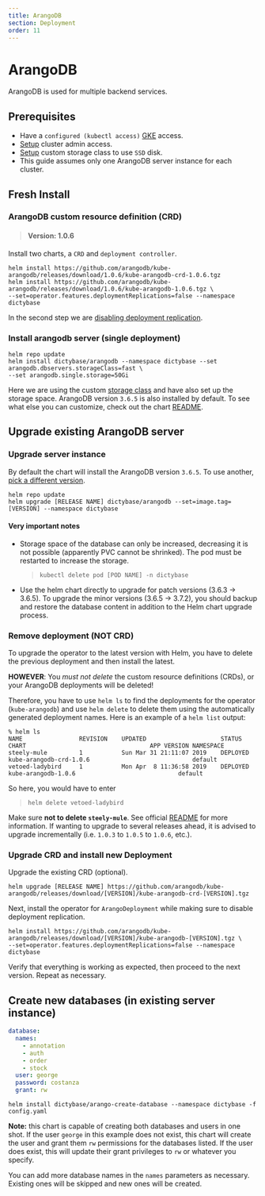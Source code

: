 ```yaml
---
title: ArangoDB
section: Deployment
order: 11
---
```


# ArangoDB

ArangoDB is used for multiple backend services.

## Prerequisites

- Have a `configured (kubectl access)`
  [GKE](https://cloud.google.com/kubernetes-engine/) access.
- [Setup](/deployment/admin) cluster admin access.
- [Setup](/deployment/storageclass) custom storage class to use `SSD` disk.
- This guide assumes only one ArangoDB server instance for each cluster.

## Fresh Install

### ArangoDB custom resource definition (CRD)

> #### Version: 1.0.6

Install two charts, a `CRD` and `deployment controller`.

```shell
helm install https://github.com/arangodb/kube-arangodb/releases/download/1.0.6/kube-arangodb-crd-1.0.6.tgz
helm install https://github.com/arangodb/kube-arangodb/releases/download/1.0.6/kube-arangodb-1.0.6.tgz \
--set=operator.features.deploymentReplications=false --namespace dictybase
```

In the second step we are [disabling deployment replication](https://www.arangodb.com/docs/stable/deployment-kubernetes-helm.html#operatorfeaturesdeploymentreplications).

### Install arangodb server (single deployment)

```shell
helm repo update
helm install dictybase/arangodb --namespace dictybase --set arangodb.dbservers.storageClass=fast \
--set arangodb.single.storage=50Gi
```

Here we are using the custom [storage class](/deployment/storageclass) and have also
set up the storage space. ArangoDB version `3.6.5` is also installed by
default. To see what else you can customize, check out the chart
[README](https://github.com/dictybase-docker/kubernetes-charts/tree/master/arangodb).

## Upgrade existing ArangoDB server

### Upgrade server instance

By default the chart will install the ArangoDB version `3.6.5`. To use another,
[pick a different version](https://hub.docker.com/_/arangodb/?tab=tags).

```shell
helm repo update
helm upgrade [RELEASE NAME] dictybase/arangodb --set=image.tag=[VERSION] --namespace dictybase
```

#### Very important notes

- Storage space of the database can only be increased, decreasing it is not
  possible (apparently PVC cannot be shrinked). The pod must be restarted to
  increase the storage.
  > `kubectl delete pod [POD NAME] -n dictybase`
- Use the helm chart directly to upgrade for patch versions (3.6.3 -> 3.6.5).
  To upgrade the minor versions (3.6.5 -> 3.7.2), you should backup and restore
  the database content in addition to the Helm chart upgrade process.

### Remove deployment (NOT CRD)

To upgrade the operator to the latest version with Helm, you have to
delete the previous deployment and then install the latest.

**HOWEVER**: You _must not delete_ the custom resource definitions (CRDs), or your
ArangoDB deployments will be deleted!

Therefore, you have to use `helm ls` to find the deployments for the
operator (`kube-arangodb`) and use `helm delete` to delete them using the
automatically generated deployment names. Here is an example of a `helm list` output:

```
% helm ls
NAME            	REVISION	UPDATED                 	STATUS  	CHART                               	APP VERSION	NAMESPACE
steely-mule     	1       	Sun Mar 31 21:11:07 2019	DEPLOYED	kube-arangodb-crd-1.0.6             	           	default
vetoed-ladybird 	1       	Mon Apr  8 11:36:58 2019	DEPLOYED	kube-arangodb-1.0.6                	           	default
```

So here, you would have to enter

> `helm delete vetoed-ladybird`

Make sure **not to delete `steely-mule`**. See official
[README](https://github.com/arangodb/kube-arangodb/blob/master/README.md) for
more information. If wanting to upgrade to several releases ahead, it is
advised to upgrade incrementally (i.e. `1.0.3` to `1.0.5` to `1.0.6`, etc.).

### Upgrade CRD and install new Deployment

Upgrade the existing CRD (optional).

```shell
helm upgrade [RELEASE NAME] https://github.com/arangodb/kube-arangodb/releases/download/[VERSION]/kube-arangodb-crd-[VERSION].tgz
```

Next, install the operator for `ArangoDeployment` while making sure to disable deployment replication.

```shell
helm install https://github.com/arangodb/kube-arangodb/releases/download/[VERSION]/kube-arangodb-[VERSION].tgz \
--set=operator.features.deploymentReplications=false --namespace dictybase
```

Verify that everything is working as expected, then proceed to the next version.
Repeat as necessary.

## Create new databases (in existing server instance)

```yaml
database:
  names:
    - annotation
    - auth
    - order
    - stock
  user: george
  password: costanza
  grant: rw
```

```shell
helm install dictybase/arango-create-database --namespace dictybase -f config.yaml
```

**Note:** this chart is capable of creating both databases and users in one shot.
If the user `george` in this example does not exist, this chart will create the
user and grant them `rw` permissions for the databases listed. If the user does
exist, this will update their grant privileges to `rw` or whatever you specify.

You can add more database names in the `names` parameters as necessary. Existing
ones will be skipped and new ones will be created.
